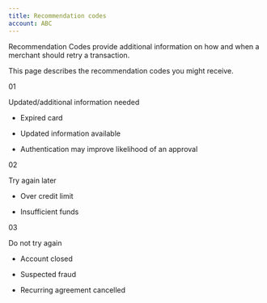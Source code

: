 ```yaml
---
title: Recommendation codes
account: ABC
---
```


Recommendation Codes provide additional information on how and when a merchant should retry a transaction. 

This page describes the recommendation codes you might receive.

<Table>
<TableHead headers={['Recommendation code', 'Recommendation summary', 'Example of reasons for decline']} />
<TableBody>
<TableRow>
<TableCell>

01

</TableCell>
<TableCell>

Updated/additional information needed

</TableCell>
<TableCell>

* Expired card

* Updated information available

* Authentication may improve likelihood of an approval

</TableCell>
</TableRow>
<TableRow>
<TableCell>

02 

</TableCell>
<TableCell>

Try again later

</TableCell>
<TableCell>

* Over credit limit

* Insufficient funds

</TableCell>
</TableRow>
<TableRow>
<TableCell>

03 

</TableCell>
<TableCell>

Do not try again

</TableCell>
<TableCell>

* Account closed

* Suspected fraud

* Recurring agreement cancelled

</TableCell>
</TableRow>
</TableBody>
</Table>
